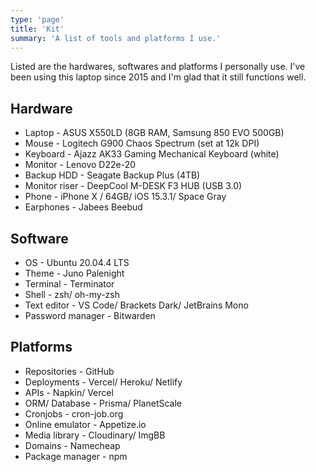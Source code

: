 ```yaml
---
type: 'page'
title: 'Kit'
summary: 'A list of tools and platforms I use.'
---
```


Listed are the hardwares, softwares and platforms I personally use. I've been using this laptop since 2015 and I'm glad that it still functions well.

## Hardware

- Laptop - ASUS X550LD (8GB RAM, Samsung 850 EVO 500GB)
- Mouse - Logitech G900 Chaos Spectrum (set at 12k DPI)
- Keyboard - Ajazz AK33 Gaming Mechanical Keyboard (white)
- Monitor - Lenovo D22e-20
- Backup HDD - Seagate Backup Plus (4TB)
- Monitor riser - DeepCool M-DESK F3 HUB (USB 3.0)
- Phone - iPhone X / 64GB/ iOS 15.3.1/ Space Gray
- Earphones - Jabees Beebud

## Software

- OS - Ubuntu 20.04.4 LTS
- Theme - Juno Palenight
- Terminal - Terminator
- Shell - zsh/ oh-my-zsh
- Text editor - VS Code/ Brackets Dark/ JetBrains Mono
- Password manager - Bitwarden

## Platforms

- Repositories - GitHub
- Deployments - Vercel/ Heroku/ Netlify
- APIs - Napkin/ Vercel
- ORM/ Database - Prisma/ PlanetScale
- Cronjobs - cron-job.org
- Online emulator - Appetize.io
- Media library - Cloudinary/ ImgBB
- Domains - Namecheap
- Package manager - npm
